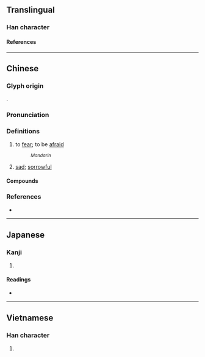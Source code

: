 {{character info/new}}
==Translingual==

===Han character===
{{Han char|rn=61|rad=心|as=05|sn=8|four=93094|canj=PID,PIJC|ids=⿰忄朮(HTJK), ⿰忄术(GV)}}

====References====
{{Han ref|kx=0382.250|dkj=10498|dj=0712.160|hdz=42284.010|uh=6035}}

----

==Chinese==
{{zh-forms}}

===Glyph origin===
{{Han etym}}
{{Han compound|心|朮|c1=s|c2=p|t1=heart|ls=psc}}.

===Pronunciation===
{{zh-pron
|m=chù
|c=seot1,zeot1,ceot1
|mc=y
|oc=y
|cat=v,a
}}

===Definitions===
{{zh-hanzi}}

# to [[fear]]; to be [[afraid]]
#: {{zh-alt-inline|憷}} <small>''Mandarin''</small>
# [[sad]]; [[sorrowful]]

====Compounds====
{{zh-der|動心怵目|怵然|怵目驚心|怵魄動心|怵迫|怵惕|怵怵忐忐|發怵}}

===References===
* {{R:yue:Hanzi}}

----

==Japanese==

===Kanji===
{{ja-kanji|grade=|rs=心05}}

# {{defn|lang=ja|sort=心05}}

====Readings====
* {{ja-readings|on=[[じゅつ]] (jutsu), [[ちゅつ]] (chutsu), [[しゅつ]] (shutsu), [[しゅち]] (shuchi)|kun=[[おそれる]] (osoreru)}}

----

==Vietnamese==

===Han character===
{{vi-hantu|[[truột]]|rs=心05}}

# {{defn|lang=vi|sort=心05}}